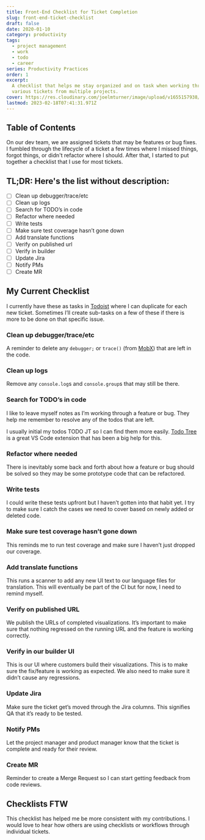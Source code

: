 ```yaml
---
title: Front-End Checklist for Ticket Completion
slug: front-end-ticket-checklist
draft: false
date: 2020-01-10
category: productivity
tags:
  - project management
  - work
  - todo
  - career
series: Productivity Practices
order: 1
excerpt:
  A checklist that helps me stay organized and on task when working through
  various tickets from multiple projects.
cover: https://res.cloudinary.com/joelmturner/image/upload/v1655157938/Posts/front-end-ticket-checklist
lastmod: 2023-02-18T07:41:31.971Z
---
```


## Table of Contents

On our dev team, we are assigned tickets that may be features or bug fixes. I fumbled through the lifecycle of a ticket a few times where I missed things, forgot things, or didn't refactor where I should. After that, I started to put together a checklist that I use for most tickets.

## TL;DR: Here's the list without description:

- [ ] Clean up debugger/trace/etc
- [ ] Clean up logs
- [ ] Search for TODO’s in code
- [ ] Refactor where needed
- [ ] Write tests
- [ ] Make sure test coverage hasn’t gone down
- [ ] Add translate functions
- [ ] Verify on published url
- [ ] Verify in builder
- [ ] Update Jira
- [ ] Notify PMs
- [ ] Create MR

## My Current Checklist

I currently have these as tasks in [Todoist](https://todoist.com/) where I can duplicate for each new ticket. Sometimes I’ll create sub-tasks on a few of these if there is more to be done on that specific issue.

### Clean up debugger/trace/etc

A reminder to delete any `debugger;` or `trace()` (from [MobX](https://mobx.js.org/README.html)) that are left in the code.

### Clean up logs

Remove any `console.log`s and `console.group`s that may still be there.

### Search for TODO’s in code

I like to leave myself notes as I’m working through a feature or bug. They help me remember to resolve any of the todos that are left.

I usually initial my todos TODO JT so I can find them more easily. [Todo Tree](https://marketplace.visualstudio.com/items?itemName=Gruntfuggly.todo-tree) is a great VS Code extension that has been a big help for this.

### Refactor where needed

There is inevitably some back and forth about how a feature or bug should be solved so they may be some prototype code that can be refactored.

### Write tests

I could write these tests upfront but I haven’t gotten into that habit yet. I try to make sure I catch the cases we need to cover based on newly added or deleted code.

### Make sure test coverage hasn’t gone down

This reminds me to run test coverage and make sure I haven’t just dropped our coverage.

### Add translate functions

This runs a scanner to add any new UI text to our language files for translation. This will eventually be part of the CI but for now, I need to remind myself.

### Verify on published URL

We publish the URLs of completed visualizations. It’s important to make sure that nothing regressed on the running URL and the feature is working correctly.

### Verify in our builder UI

This is our UI where customers build their visualizations. This is to make sure the fix/feature is working as expected. We also need to make sure it didn’t cause any regressions.

### Update Jira

Make sure the ticket get’s moved through the Jira columns. This signifies QA that it’s ready to be tested.

### Notify PMs

Let the project manager and product manager know that the ticket is complete and ready for their review.

### Create MR

Reminder to create a Merge Request so I can start getting feedback from code reviews.

## Checklists FTW

This checklist has helped me be more consistent with my contributions. I would love to hear how others are using checklists or workflows through individual tickets.
